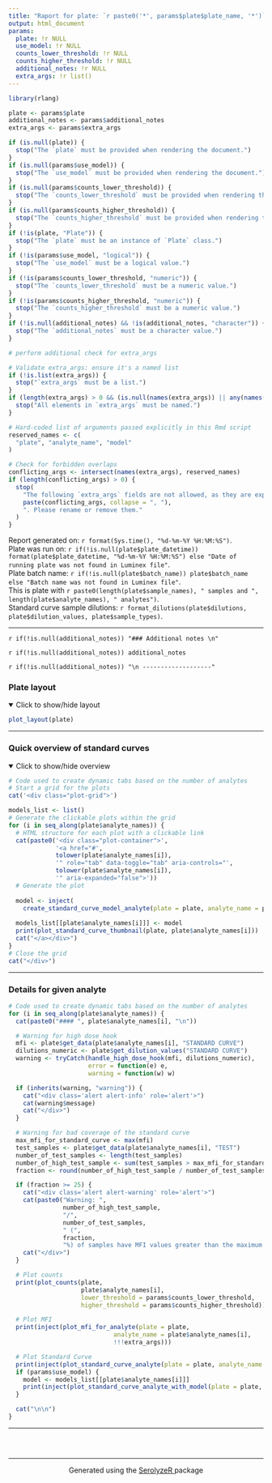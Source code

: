 ```yaml
---
title: "Raport for plate: `r paste0('*', params$plate$plate_name, '*')`"
output: html_document
params:
  plate: !r NULL
  use_model: !r NULL
  counts_lower_threshold: !r NULL
  counts_higher_threshold: !r NULL
  additional_notes: !r NULL
  extra_args: !r list()
---
```


```r
library(rlang)

plate <- params$plate
additional_notes <- params$additional_notes
extra_args <- params$extra_args

if (is.null(plate)) {
  stop("The `plate` must be provided when rendering the document.")
}
if (is.null(params$use_model)) {
  stop("The `use_model` must be provided when rendering the document.")
}
if (is.null(params$counts_lower_threshold)) {
  stop("The `counts_lower_threshold` must be provided when rendering the document.")
}
if (is.null(params$counts_higher_threshold)) {
  stop("The `counts_higher_threshold` must be provided when rendering the document.")
}
if (!is(plate, "Plate")) {
  stop("The `plate` must be an instance of `Plate` class.")
}
if (!is(params$use_model, "logical")) {
  stop("The `use_model` must be a logical value.")
}
if (!is(params$counts_lower_threshold, "numeric")) {
  stop("The `counts_lower_threshold` must be a numeric value.")
}
if (!is(params$counts_higher_threshold, "numeric")) {
  stop("The `counts_higher_threshold` must be a numeric value.")
}
if (!is.null(additional_notes) && !is(additional_notes, "character")) {
  stop("The `additional_notes` must be a character value.")
}

# perform additional check for extra_args

# Validate extra_args: ensure it's a named list
if (!is.list(extra_args)) {
  stop("`extra_args` must be a list.")
}
if (length(extra_args) > 0 && (is.null(names(extra_args)) || any(names(extra_args) == ""))) {
  stop("All elements in `extra_args` must be named.")
}

# Hard-coded list of arguments passed explicitly in this Rmd script
reserved_names <- c(
  "plate", "analyte_name", "model"
)

# Check for forbidden overlaps
conflicting_args <- intersect(names(extra_args), reserved_names)
if (length(conflicting_args) > 0) {
  stop(
    "The following `extra_args` fields are not allowed, as they are explicitly passed in the report script: ",
    paste(conflicting_args, collapse = ", "),
    ". Please rename or remove them."
  )
}

```

Report generated on:  `r format(Sys.time(), "%d-%m-%Y %H:%M:%S")`.  
Plate was run on: `r if(!is.null(plate$plate_datetime)) format(plate$plate_datetime, "%d-%m-%Y %H:%M:%S") else "Date of running plate was not found in Luminex file"`.  
Plate batch name: `r if(!is.null(plate$batch_name)) plate$batch_name else "Batch name was not found in Luminex file"`.  
This is plate with `r paste0(length(plate$sample_names), " samples and ", length(plate$analyte_names), " analytes")`.  
Standard curve sample dilutions: `r format_dilutions(plate$dilutions, plate$dilution_values, plate$sample_types)`.

------------------

`r if(!is.null(additional_notes)) "### Additional notes \n" `  

`r if(!is.null(additional_notes)) additional_notes `  

`r if(!is.null(additional_notes)) "\n -------------------" ` 


### Plate layout

<details open>
  <summary>Click to show/hide layout</summary>
```r
plot_layout(plate)
```
</details>


------------------

### Quick overview of standard curves

<details open>
  <summary>Click to show/hide overview</summary>

<style>
  /* Set up a grid layout with 5 items per row */
  .plot-grid {
    display: grid;
    grid-template-columns: repeat(5, 1fr);
    gap: 5px; /* Space between the plots */
    margin-top: 20px;
  }

  .plot-container {
    border: 2px solid transparent;
    transition: border-color 0.3s ease;
    transition: box-shadow 0.3s ease;
    border-radius: 5px;
  }

  .plot-container.active {
    border-color: rgba(0, 0, 0, 0.65);
    box-shadow: 0 0 10px rgba(0, 0, 0, 0.6); 
  }

  .plot-container img {
    border-radius: 5px;
  }
</style>

<script>
  document.addEventListener('DOMContentLoaded', function () {

    // Add event listeners to the standard curve thumbnails
    var thumbnailsLinks = document.querySelectorAll('.plot-container a');
    thumbnailsLinks[0].closest('.plot-container').classList.add('active');

    thumbnailsLinks.forEach(function (link) {
      link.addEventListener('click', function (event) {
        
        var selectedThumbnail = this.closest('.plot-container');
        var thumbnails = document.querySelectorAll('.plot-container');
        var generated_tablist = document.querySelectorAll('.nav.nav-tabs li');
        var targetId = this.getAttribute('href').substring(1);
        var targetElement = document.getElementById(targetId);

        // Remove 'active' class from all thumbnails and add to the clicked one
        thumbnails.forEach(function (p) {
          p.classList.remove('active');
        });
        selectedThumbnail.classList.add('active');

        // Find and add 'active' class to the corresponding tab item and remove from others
        generated_tablist.forEach(function (tabItem) {
          var tabLink = tabItem.querySelector('a');
          if (tabLink && tabLink.getAttribute('href').substring(1) === targetId) {
            tabItem.classList.add('active');
          } else {
            tabItem.classList.remove('active');
          }
        });

        // Scroll to the analyte details section after a delay
        if (targetElement) {
          setTimeout(function () {
            targetElement.scrollIntoView({
              behavior: 'smooth',
              block: 'start'
            });
          }, 160);
        }
      });
    });
  });

  // Add event listeners to the tabs in order to synchronize analyte selectors
  setTimeout(function () {
    var tabs = document.querySelectorAll('.nav.nav-tabs li');
    tabs.forEach(function (tab) {
      tab.addEventListener('click', function (event) {
        var targetId = this.querySelector('a').getAttribute('href').substring(1);
        var thumbnails = document.querySelectorAll('.plot-container');

        thumbnails.forEach(function (thumb) {
          if (thumb.querySelector('a').getAttribute('href').substring(1) === targetId) {
            thumb.classList.add('active');
          } else {
            thumb.classList.remove('active');
          }
        });
      });
    });
  }, 600);
</script>



```r
# Code used to create dynamic tabs based on the number of analytes
# Start a grid for the plots
cat('<div class="plot-grid">')

models_list <- list()
# Generate the clickable plots within the grid
for (i in seq_along(plate$analyte_names)) {
  # HTML structure for each plot with a clickable link
  cat(paste0('<div class="plot-container">',
             '<a href="#',
             tolower(plate$analyte_names[i]),
             '" role="tab" data-toggle="tab" aria-controls="',
             tolower(plate$analyte_names[i]),
             '" aria-expanded="false">'))
  # Generate the plot
  
  model <- inject(
    create_standard_curve_model_analyte(plate = plate, analyte_name = plate$analyte_names[i], !!!extra_args))
  
  models_list[[plate$analyte_names[i]]] <- model
  print(plot_standard_curve_thumbnail(plate, plate$analyte_names[i]))
  cat("</a></div>")
}
# Close the grid
cat("</div>")
```
</details>

------------------
 
### Details for given analyte {.tabset .tabset-fade}

```r
# Code used to create dynamic tabs based on the number of analytes
for (i in seq_along(plate$analyte_names)) {
  cat(paste0("#### ", plate$analyte_names[i], "\n"))

  # Warning for high dose hook
  mfi <- plate$get_data(plate$analyte_names[i], "STANDARD CURVE")
  dilutions_numeric <- plate$get_dilution_values("STANDARD CURVE")
  warning <- tryCatch(handle_high_dose_hook(mfi, dilutions_numeric),
                      error = function(e) e,
                      warning = function(w) w)

  if (inherits(warning, "warning")) {
    cat("<div class='alert alert-info' role='alert'>")
    cat(warning$message)
    cat("</div>")
  }

  # Warning for bad coverage of the standard curve
  max_mfi_for_standard_curve <- max(mfi)
  test_samples <- plate$get_data(plate$analyte_names[i], "TEST")
  number_of_test_samples <- length(test_samples)
  number_of_high_test_sample <- sum(test_samples > max_mfi_for_standard_curve)
  fraction <- round(number_of_high_test_sample / number_of_test_samples * 100)

  if (fraction >= 25) {
    cat("<div class='alert alert-warning' role='alert'>")
    cat(paste0("Warning: ",
               number_of_high_test_sample,
               "/",
               number_of_test_samples,
               " (",
               fraction,
               "%) of samples have MFI values greater than the maximum value on the standard curve. For data analysis, consider using nMFI values instead of RAU."))
    cat("</div>")
  }

  # Plot counts
  print(plot_counts(plate,
                    plate$analyte_names[i],
                    lower_threshold = params$counts_lower_threshold,
                    higher_threshold = params$counts_higher_threshold))

  # Plot MFI
  print(inject(plot_mfi_for_analyte(plate = plate,
                             analyte_name = plate$analyte_names[i], 
                             !!!extra_args)))

  # Plot Standard Curve
  print(inject(plot_standard_curve_analyte(plate = plate, analyte_name = plate$analyte_names[i], !!!extra_args)))
  if (params$use_model) {
    model <- models_list[[plate$analyte_names[i]]]
    print(inject(plot_standard_curve_analyte_with_model(plate = plate, model = model, !!!extra_args)))
  }

  cat("\n\n")
}
```

------------------

### &nbsp;

<hr />
<p style="text-align: center;">Generated using the <a href="https://github.com/mini-pw/SerolyzeR">SerolyzeR </a> package </p>


